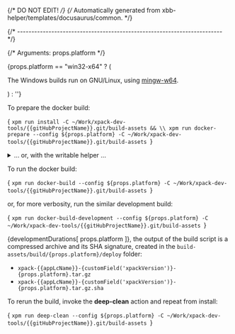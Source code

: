 {/* DO NOT EDIT! */}
{/* Automatically generated from xbb-helper/templates/docusaurus/common. */}



{/* ------------------------------------------------------------------------ */}

{/* Arguments: props.platform */}

{props.platform == "win32-x64" ? ( <p>The Windows builds run on GNU/Linux, using <a href="https://mingw-w64.org">mingw-w64</a>.</p> ) : ''}

To prepare the docker build:

<CodeBlock language="sh"> {
`xpm run install -C ~/Work/xpack-dev-tools/{{gitHubProjectName}}.git/build-assets && \\
xpm run docker-prepare --config ${props.platform} -C ~/Work/xpack-dev-tools/{{gitHubProjectName}}.git/build-assets
`} </CodeBlock>

<details>
<summary>... or, with the writable helper ...</summary>

<CodeBlock language="sh"> {
`xpm run install -C ~/Work/xpack-dev-tools/{{gitHubProjectName}}.git/build-assets && \\
xpm run link-deps -C ~/Work/xpack-dev-tools/{{gitHubProjectName}}.git/build-assets && \\
xpm run docker-prepare --config ${props.platform} -C ~/Work/xpack-dev-tools/{{gitHubProjectName}}.git/build-assets && \\
xpm run docker-link-deps --config ${props.platform} -C ~/Work/xpack-dev-tools/{{gitHubProjectName}}.git/build-assets
`} </CodeBlock>

</details>

To run the docker build:

<CodeBlock language="sh"> {
`xpm run docker-build --config ${props.platform} -C ~/Work/xpack-dev-tools/{{gitHubProjectName}}.git/build-assets
`} </CodeBlock>

or, for more verbosity, run the similar development build:

<CodeBlock language="sh"> {
`xpm run docker-build-development --config ${props.platform} -C ~/Work/xpack-dev-tools/{{gitHubProjectName}}.git/build-assets
`} </CodeBlock>

{developmentDurations[ props.platform ]}, the output of the build script is a compressed
archive and its SHA signature, created in
the <code>build-assets/build/{props.platform}/deploy</code> folder:

* <code>xpack-{{appLcName}}-{customField('xpackVersion')}-{props.platform}.tar.gz</code>
* <code>xpack-{{appLcName}}-{customField('xpackVersion')}-{props.platform}.tar.gz.sha</code>

To rerun the build, invoke the **deep-clean** action and repeat from install:

<CodeBlock language="sh"> {
`xpm run deep-clean --config ${props.platform} -C ~/Work/xpack-dev-tools/{{gitHubProjectName}}.git/build-assets
`} </CodeBlock>
